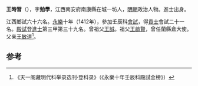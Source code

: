 '''王時習'''（{{bd|1375年||？}}），字'''勉學'''，江西南安府南康縣在城一坊人，[[明朝|明朝]]政治人物。進士出身。

江西鄉試六十六名。[[永樂|永樂]]十年（1412年），參加壬辰科[[會試|會試]]，得[[貢士|貢士]]會試二十一名。[[殿試|殿試]]登[[進士|進士]]第三甲第三十九名。曾祖父[[王誠|王誠]]。祖父[[王啟賢|王啟賢]]，曾任蘭縣倉大使。父亲[[王敏道|王敏道]]<ref>《天一阁藏明代科举录选刊·登科录》（《永樂十年壬辰科殿試金榜》）</ref>。

==参考==
{{reflist}}
{{明朝人物小作品}}
{{永樂十年壬辰科殿試金榜}}